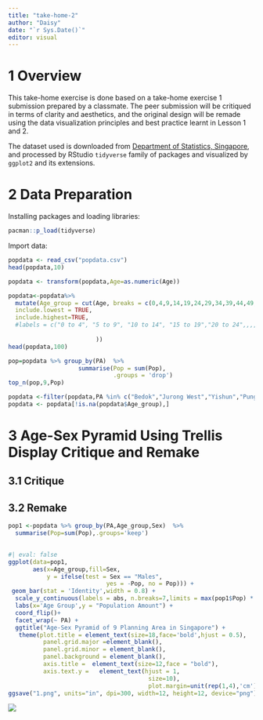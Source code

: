 ```yaml
---
title: "take-home-2"
author: "Daisy"
date: "`r Sys.Date()`"
editor: visual
---
```


# 1 Overview

This take-home exercise is done based on a take-home exercise 1 submission prepared by a classmate. The peer submission will be critiqued in terms of clarity and aesthetics, and the original design will be remade using the data visualization principles and best practice learnt in Lesson 1 and 2.

The dataset used is downloaded from [Department of Statistics, Singapore](https://www.singstat.gov.sg/), and processed by RStudio `tidyverse` family of packages and visualized by `ggplot2` and its extensions.

# 2 Data Preparation

Installing packages and loading libraries:

```r
pacman::p_load(tidyverse)
```

Import data:

```r
popdata <- read_csv("popdata.csv")
head(popdata,10)
```

```r
popdata <- transform(popdata,Age=as.numeric(Age))


```

```r
popdata<-popdata%>%
  mutate(Age_group = cut(Age, breaks = c(0,4,9,14,19,24,29,34,39,44,49,54,59,64,69,74,79,84,89),
  include.lowest = TRUE,
  include.highest=TRUE,
  #labels = c("0 to 4", "5 to 9", "10 to 14", "15 to 19","20 to 24",,,,,,,),
                         
                         ))
head(popdata,100)
```

```r
pop=popdata %>% group_by(PA)  %>%
                    summarise(Pop = sum(Pop),
                              .groups = 'drop')
top_n(pop,9,Pop)
```

```r
popdata <-filter(popdata,PA %in% c("Bedok","Jurong West","Yishun","Punggol",'Bukit Batok',"Woodlands","Sengkang","Hougang","Choa Chu Kang"))
popdata <- popdata[!is.na(popdata$Age_group),]

```

# 3 Age-Sex Pyramid Using Trellis Display Critique and Remake

## **3.1 Critique**

## **3.2 Remake**

```r
pop1 <-popdata %>% group_by(PA,Age_group,Sex)  %>%
  summarise(Pop=sum(Pop),.groups='keep')
                  
```

```r
#| eval: false
ggplot(data=pop1, 
       aes(x=Age_group,fill=Sex,
           y = ifelse(test = Sex == "Males",
                            yes = -Pop, no = Pop))) + 
 geom_bar(stat = 'Identity',width = 0.8) +
  scale_y_continuous(labels = abs, n.breaks=7,limits = max(pop1$Pop) * c(-1,1)) +
  labs(x='Age Group',y = "Population Amount") + 
  coord_flip()+
  facet_wrap(~ PA) +
  ggtitle("Age-Sex Pyramid of 9 Planning Area in Singapore") +
   theme(plot.title = element_text(size=18,face='bold',hjust = 0.5),
          panel.grid.major =element_blank(), 
          panel.grid.minor = element_blank(),
          panel.background = element_blank(),
          axis.title =  element_text(size=12,face = "bold"),
          axis.text.y =   element_text(hjust = 1, 
                                        size=10),  
                                        plot.margin=unit(rep(1,4),'cm')) 
ggsave("1.png", units="in", dpi=300, width=12, height=12, device="png")
```

![](1.png){fig-align="center"}
